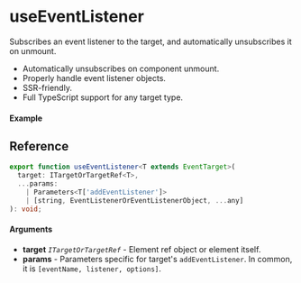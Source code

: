 
<Meta title="Dom/useEventListener" component={Example} />

# useEventListener

Subscribes an event listener to the target, and automatically unsubscribes it on unmount.

- Automatically unsubscribes on component unmount.
- Properly handle event listener objects.
- SSR-friendly.
- Full TypeScript support for any target type.

#### Example

<Canvas>
  <Story story={Example} inline />
</Canvas>

## Reference

```ts
export function useEventListener<T extends EventTarget>(
  target: ITargetOrTargetRef<T>,
  ...params:
    | Parameters<T['addEventListener']>
    | [string, EventListenerOrEventListenerObject, ...any]
): void;
```

#### Arguments

- **target** _`ITargetOrTargetRef`_ - Element ref object or element itself.
- **params** - Parameters specific for target's `addEventListener`. In common, it is
  `[eventName, listener, options]`.
